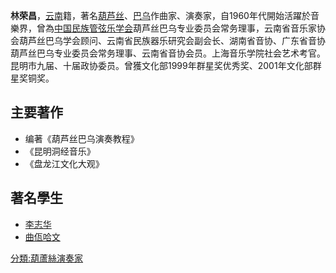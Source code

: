{{unreferenced|time=2014-06-17T13:07:02+00:00}}
'''林荣昌'''，[[云南|云南]]籍，著名[[葫芦丝|葫芦丝]]、[[巴乌|巴乌]]作曲家、演奏家，自1960年代開始活躍於音樂界，曾為[[中国民族管弦乐学会|中国民族管弦乐学会]]葫芦丝巴乌专业委员会常务理事，云南省音乐家协会葫芦丝巴乌学会顾问、云南省民族器乐研究会副会长、湖南省音协、广东省音协葫芦丝巴乌专业委员会常务理事、云南省音协会员。上海音乐学院社会艺术考官。昆明市九届、十届政协委员。曾獲文化部1999年群星奖优秀奖、2001年文化部群星奖铜奖。

== 主要著作 ==

* 编著《葫芦丝巴乌演奏教程》
* 《昆明洞经音乐》
* 《盘龙江文化大观》

== 著名學生 ==

* [[李志华|李志华]]
* [[曲佤哈文|曲佤哈文]]

{{音樂家小作品}}

[[分類:葫蘆絲演奏家|分類:葫蘆絲演奏家]]